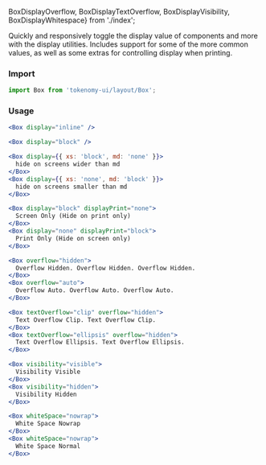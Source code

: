  BoxDisplayOverflow, BoxDisplayTextOverflow, BoxDisplayVisibility, BoxDisplayWhitespace} from './index';

<Title>Display</Title>
<Subtitle>Quickly and responsively toggle the display value of components and more with the display utilities. Includes support for some of the more common values, as well as some extras for controlling display when printing.</Subtitle>

### Import

```jsx
import Box from 'tokenomy-ui/layout/Box';
```

### Usage

<BoxDisplayInline />

```jsx
<Box display="inline" />
```

<BoxDisplayBlock />

```jsx
<Box display="block" />
```

<BoxDisplayHidingElements />

```jsx
<Box display={{ xs: 'block', md: 'none' }}>
  hide on screens wider than md
</Box>
<Box display={{ xs: 'none', md: 'block' }}>
  hide on screens smaller than md
</Box>
```

<BoxDisplayPrint />

```jsx
<Box display="block" displayPrint="none">
  Screen Only (Hide on print only)
</Box>
<Box display="none" displayPrint="block">
  Print Only (Hide on screen only)
</Box>
```

<BoxDisplayOverflow />

```jsx
<Box overflow="hidden">
  Overflow Hidden. Overflow Hidden. Overflow Hidden.
</Box>
<Box overflow="auto">
  Overflow Auto. Overflow Auto. Overflow Auto.
</Box>
```

<BoxDisplayTextOverflow />

```jsx
<Box textOverflow="clip" overflow="hidden">
  Text Overflow Clip. Text Overflow Clip.
</Box>
<Box textOverflow="ellipsis" overflow="hidden">
  Text Overflow Ellipsis. Text Overflow Ellipsis.
</Box>
```

<BoxDisplayVisibility />

```jsx
<Box visibility="visible">
  Visibility Visible
</Box>
<Box visibility="hidden">
  Visibility Hidden
</Box>
```

<BoxDisplayWhitespace />

```jsx
<Box whiteSpace="nowrap">
  White Space Nowrap
</Box>
<Box whiteSpace="nowrap">
  White Space Normal
</Box>
```